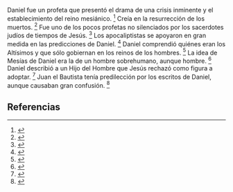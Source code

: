 Daniel fue un profeta que presentó el drama de una crisis inminente y el establecimiento del reino mesiánico. <ref>{{lib|LU|97|8|3}}</ref> Creía en la resurrección de los muertos. <ref>{{lib|LU|137|7|6}}</ref> Fue uno de los pocos profetas no silenciados por los sacerdotes judíos de tiempos de Jesús. <ref>{{lib|LU|97|10|3}}</ref> Los apocaliptistas se apoyaron en gran medida en las predicciones de Daniel. <ref>{{lib|LU|135|5|2}}</ref> Daniel comprendió quiénes eran los Altísimos y que sólo gobiernan en los reinos de los hombres. <ref>{{lib|LU|43|3|4}}</ref> La idea de Mesías de Daniel era la de un hombre sobrehumano, aunque hombre. <ref>{{lib|LU|136|1|6}}</ref> Daniel describió a un Hijo del Hombre que Jesús rechazó como figura a adoptar. <ref>{{lib|LU|126|3|6}}</ref> Juan el Bautista tenía predilección por los escritos de Daniel, aunque causaban gran confusión. <ref>{{lib|LU|135|3|2-3}}</ref> 

== Referencias ==
<references />
